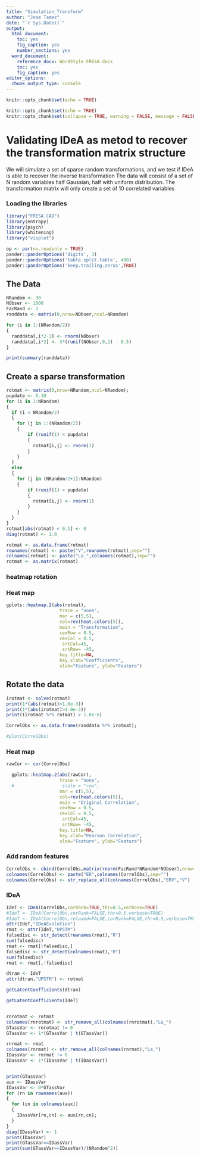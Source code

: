 ```yaml
---
title: "Simulation_Transform"
author: "Jose Tamez"
date: "`r Sys.Date()`"
output:
  html_document: 
    toc: yes
    fig_caption: yes
    number_sections: yes
  word_document: 
    reference_docx: WordStyle_FRESA.docx
    toc: yes
    fig_caption: yes
editor_options:
  chunk_output_type: console
---
```


```r
knitr::opts_chunk$set(echo = TRUE)
```


```r
knitr::opts_chunk$set(echo = TRUE)
knitr::opts_chunk$set(collapse = TRUE, warning = FALSE, message = FALSE,comment = "#>")

```


# Validating IDeA as metod to recover the transformation matrix structure

We will simulate a set of sparse random transformations, and we test if IDeA is able to recover the inverse transformation
The data will consist of a set of N random variables half Gaussian, half with uniform distribution.
The transformation matrix will only create a set of 10 correlated variables

### Loading the libraries

```r
library("FRESA.CAD")
library(entropy)
library(psych)
library(whitening)
library("vioplot")

op <- par(no.readonly = TRUE)
pander::panderOptions('digits', 3)
pander::panderOptions('table.split.table', 400)
pander::panderOptions('keep.trailing.zeros',TRUE)

```




## The Data

```r
NRandom <- 30
NObser <- 1000
FacRand <- 2
randdata <- matrix(0,nrow=NObser,ncol=NRandom)

for (i in 1:(NRandom/2))
{
  randdata[,i*2-1] <- rnorm(NObser)
  randdata[,i*2] <- 3*(runif(NObser,0,1) - 0.5)
}

print(summary(randdata))
```


## Create a sparse transformation

```r
rotmat <- matrix(0,nrow=NRandom,ncol=NRandom);
pupdate <- 0.10
for (i in 1:NRandom)
{
  if (i < NRandom/2)
  {
    for (j in 1:(NRandom/2))
    {
        if (runif(1) < pupdate)
        {
          rotmat[i,j] <- rnorm(1)
        }
    }
  }
  else
  {
    for (j in (NRandom/2+1):NRandom)
    {
        if (runif(1) < pupdate)
        {
          rotmat[i,j] <- rnorm(1)
        }
    }
  }
}
rotmat[abs(rotmat) < 0.1] <- 0
diag(rotmat) <- 1.0

rotmat <- as.data.frame(rotmat)
rownames(rotmat) <- paste("V",rownames(rotmat),sep="")
colnames(rotmat) <- paste("La_",colnames(rotmat),sep="")
rotmat <- as.matrix(rotmat)

```

### heatmap rotation

### Heat map

```r

gplots::heatmap.2(abs(rotmat),
                    trace = "none",
                    mar = c(5,5),
                    col=rev(heat.colors(5)),
                    main = "Transformation",
                    cexRow = 0.5,
                    cexCol = 0.5,
                     srtCol=45,
                     srtRow= -45,
                    key.title=NA,
                    key.xlab="Coefficients",
                    xlab="Feature", ylab="Feature")

```


## Rotate the data

```r
irotmat <- solve(rotmat)
print(1*(abs(rotmat)>1.0e-3))
print(1*(abs(irotmat)>1.0e-3))
print((irotmat %*% rotmat) > 1.0e-6)

CorrelObs <- as.data.frame(randdata %*% irotmat);

#plot(CorrelObs)
```


### Heat map

```r
rawCor <- cor(CorrelObs)

  gplots::heatmap.2(abs(rawCor),
                    trace = "none",
  #                  scale = "row",
                    mar = c(5,5),
                    col=rev(heat.colors(5)),
                    main = "Original Correlation",
                    cexRow = 0.5,
                    cexCol = 0.5,
                     srtCol=45,
                     srtRow= -45,
                    key.title=NA,
                    key.xlab="Pearson Correlation",
                    xlab="Feature", ylab="Feature")

```


### Add random features
```r

CorrelObs <- cbind(CorrelObs,matrix(rnorm(FacRand*NRandom*NObser),nrow=NObser,ncol=FacRand*NRandom))
colnames(CorrelObs) <- paste("ER",colnames(CorrelObs),sep="")
colnames(CorrelObs) <- str_replace_all(colnames(CorrelObs),"ERV","V")

```

### IDeA

```r

IdeT <- IDeA(CorrelObs,corRank=TRUE,thr=0.5,verbose=TRUE)
#IdeT <- IDeA(CorrelObs,corRank=FALSE,thr=0.5,verbose=TRUE)
#IdeT <- IDeA(CorrelObs,relaxed=FALSE,corRank=FALSE,thr=0.5,verbose=TRUE)
attr(IdeT,"IDeAEvolution")
rmat <- attr(IdeT,"UPSTM")
falsedisc <- str_detect(rownames(rmat),"R")
sum(falsedisc)
rmat <- rmat[!falsedisc,]
falsedisc <- str_detect(colnames(rmat),"R")
sum(falsedisc)
rmat <- rmat[,!falsedisc]

dtran <- IdeT
attr(dtran,"UPSTM") <- rotmat

getLatentCoefficients(dtran)

getLatentCoefficients(IdeT)


rnrotmat <- rotmat
colnames(rnrotmat) <- str_remove_all(colnames(rnrotmat),"La_")
GTassVar <- rnrotmat != 0
GTassVar <- 1*(GTassVar | t(GTassVar))

rnrmat <- rmat
colnames(rnrmat) <- str_remove_all(colnames(rnrmat),"La_")
IDassVar <- rnrmat != 0
IDassVar <- 1*(IDassVar | t(IDassVar))


print(GTassVar)
aux <- IDassVar
IDassVar <- 0*GTassVar
for (rn in rownames(aux))
{
  for (cn in colnames(aux))
  {
    IDassVar[rn,cn] <- aux[rn,cn];
  }
}
diag(IDassVar) <- 1
print(IDassVar)
print(GTassVar==IDassVar)
print(sum(GTassVar==IDassVar)/(NRandom^2))


```

